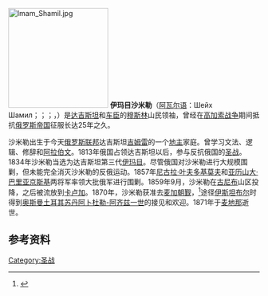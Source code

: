 [[File:Imam_Shamil.jpg|200px]]
'''伊玛目沙米勒'''（[[阿瓦尔语|阿瓦尔语]]：Шейх Шамил；{{lang-tr|Şeyh Şamil}}；{{lang-ru|Имам Шамиль}}；{{lang-ar|الشيخ شامل}}，{{bd|1797年|6月26日|1871年|2月4日}}）是[[达吉斯坦|达吉斯坦]]和[[车臣共和国|车臣]]的[[穆斯林|穆斯林]]山民领袖，曾经在[[高加索战争|高加索战争]]期间抵抗[[俄罗斯帝国|俄罗斯帝国]]征服长达25年之久。

沙米勒出生于今天[[俄罗斯联邦|俄罗斯联邦]]达吉斯坦[[吉姆雷|吉姆雷]]的一个[[地主|地主]]家庭。曾学习文法、逻辑、修辞和[[阿拉伯文|阿拉伯文]]。1813年俄国占领达吉斯坦以后，参与反抗俄国的[[圣战|圣战]]。1834年沙米勒当选为达吉斯坦第三代[[伊玛目|伊玛目]]。尽管俄国对沙米勒进行大规模围剿，但未能完全消灭沙米勒的反俄运动。1857年[[尼古拉·叶夫多基莫夫|尼古拉·叶夫多基莫夫]]和[[亚历山大·巴里亚京斯基|亚历山大·巴里亚京斯基]]两将军率领大批俄军进行围剿。1859年9月，沙米勒在[[古尼布|古尼布]]山区投降，之后被流放到[[卡卢加|卡卢加]]。1870年，沙米勒获准去[[麦加朝觐|麦加朝觐]]，<ref>{{cite book zh |author=|title=《大不列颠百科全书：国际中文版·第十七卷》|format=M|edition=1 |location=北京 |publisher=中国大百科全书出版社 |date=1999年4月 |pages=445页 |id= ISBN 7-5000-6060-2}}</ref>途径[[伊斯坦布尔|伊斯坦布尔]]时得到[[奥斯曼帝国苏丹列表|奥斯曼土耳其苏丹]][[阿卜杜勒-阿齐兹一世|阿卜杜勒-阿齐兹一世]]的接见和欢迎。1871年于[[麦地那|麦地那]]逝世。

==参考资料==
{{reflist}}
{{Authority control}}
[[Category:圣战|Category:圣战]]
